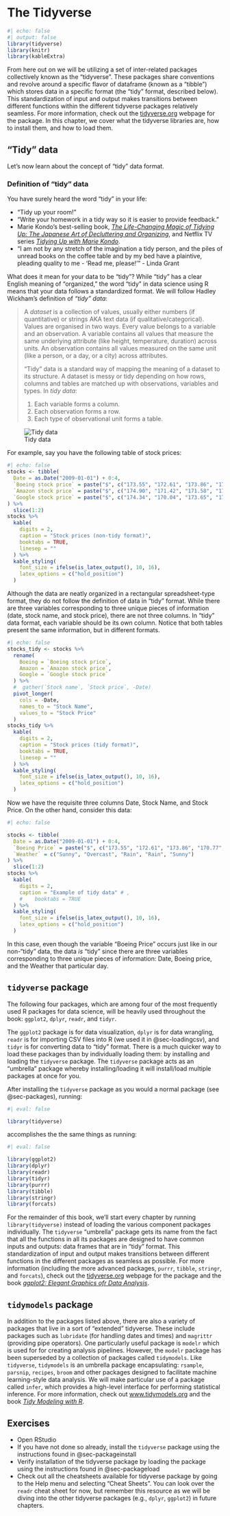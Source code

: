 # The Tidyverse {#sec-tidyverse}

```r
#| echo: false
#| output: false
library(tidyverse)
library(knitr)
library(kableExtra)
```

From here out on we will be utilizing a set of inter-related packages collectively known as the "tidyverse".  These packages share conventions and revolve around a specific flavor of dataframe (known as a "tibble") which stores data in a specific format (the "tidy" format, described below). This standardization of input and output makes transitions between different functions within the different tidyverse packages relatively seamless. For more information, check out the [tidyverse.org](https://www.tidyverse.org/) webpage for the package.  In this chapter, we cover what the tidyverse libraries are, how to install them, and how to load them.

## "Tidy" data {#sec-tidy-data-ex}

Let's now learn about the concept of "tidy" data format.

### Definition of "tidy" data {#sec-tidy-definition}

You have surely heard the word "tidy" in your life:

* "Tidy up your room!"
* "Write your homework in a tidy way so it is easier to provide feedback."
* Marie Kondo's best-selling book, [_The Life-Changing Magic of Tidying Up: The Japanese Art of Decluttering and Organizing_](https://www.powells.com/book/-9781607747307), and Netflix TV series [_Tidying Up with Marie Kondo_](https://www.netflix.com/title/80209379).
* "I am not by any stretch of the imagination a tidy person, and the piles of unread books on the coffee table and by my bed have a plaintive, pleading quality to me - 'Read me, please!'" - Linda Grant

What does it mean for your data to be "tidy"? While "tidy" has a clear English meaning of "organized," the word "tidy" in data science using R means that your data follows a standardized format. We will follow Hadley Wickham's definition of *"tidy" data*:

> A *dataset* is a collection of values, usually either numbers (if quantitative) or strings AKA text data (if qualitative/categorical). Values are organised in two ways. Every value belongs to a variable and an observation. A variable contains all values that measure the same underlying attribute (like height, temperature, duration) across units. An observation contains all values measured on the same unit (like a person, or a day, or a city) across attributes.
> 
> "Tidy" data is a standard way of mapping the meaning of a dataset to its structure. A dataset is messy or tidy depending on how rows, columns and tables are matched up with observations, variables and types. In *tidy data*:
>
> 1. Each variable forms a column.
> 2. Each observation forms a row.
> 3. Each type of observational unit forms a table.

![Tidy data](images/mechanics/tidy-1.png)


For example, say you have the following table of stock prices:

```r
#| echo: false
stocks <- tibble(
  Date = as.Date("2009-01-01") + 0:4,
  `Boeing stock price` = paste("$", c("173.55", "172.61", "173.86", "170.77", "174.29"), sep = ""),
  `Amazon stock price` = paste("$", c("174.90", "171.42", "171.58", "173.89", "170.16"), sep = ""),
  `Google stock price` = paste("$", c("174.34", "170.04", "173.65", "174.87", "172.19"), sep = "")
) %>%
  slice(1:2)
stocks %>%
  kable(
    digits = 2,
    caption = "Stock prices (non-tidy format)",
    booktabs = TRUE,
    linesep = ""
  ) %>%
  kable_styling(
    font_size = ifelse(is_latex_output(), 10, 16),
    latex_options = c("hold_position")
  )
```

Although the data are neatly organized in a rectangular spreadsheet-type format, they do not follow the definition of data in "tidy" format. While there are three variables corresponding to three unique pieces of information (date, stock name, and stock price), there are not three columns. In "tidy" data format, each variable should be its own column. Notice that both tables present the same information, but in different formats. 

```r
#| echo: false
stocks_tidy <- stocks %>%
  rename(
    Boeing = `Boeing stock price`,
    Amazon = `Amazon stock price`,
    Google = `Google stock price`
  ) %>%
  #  gather(`Stock name`, `Stock price`, -Date)
  pivot_longer(
    cols = -Date,
    names_to = "Stock Name",
    values_to = "Stock Price"
  )
stocks_tidy %>%
  kable(
    digits = 2,
    caption = "Stock prices (tidy format)",
    booktabs = TRUE,
    linesep = ""
  ) %>%
  kable_styling(
    font_size = ifelse(is_latex_output(), 10, 16),
    latex_options = c("hold_position")
  )
```

Now we have the requisite three columns Date, Stock Name, and Stock Price. On the other hand, consider this data:

```r
#| echo: false

stocks <- tibble(
  Date = as.Date("2009-01-01") + 0:4,
  `Boeing Price` = paste("$", c("173.55", "172.61", "173.86", "170.77", "174.29"), sep = ""),
  `Weather` = c("Sunny", "Overcast", "Rain", "Rain", "Sunny")
) %>%
  slice(1:2)
stocks %>%
  kable(
    digits = 2,
    caption = "Example of tidy data" # ,
    #    booktabs = TRUE
  ) %>%
  kable_styling(
    font_size = ifelse(is_latex_output(), 10, 16),
    latex_options = c("hold_position")
  )
```

In this case, even though the variable "Boeing Price" occurs just like in our non-"tidy" data, the data *is* "tidy" since there are three variables corresponding to three unique pieces of information: Date, Boeing price, and the Weather that particular day.


## `tidyverse` package {#sec-tidyverse-package}

The following four packages, which are among four of the most frequently used R packages for data science, will be heavily used throughout the book: `ggplot2`, `dplyr`, `readr`, and `tidyr`.

The `ggplot2` package is for data visualization, `dplyr` is for data wrangling, `readr` is for importing CSV files into R (we used it in @sec-loadingcsv), and `tidyr` is for converting data to "tidy" format. There is a much quicker way to load these packages than by individually loading them: by installing and loading the `tidyverse` package. The `tidyverse` package acts as an "umbrella" package whereby installing/loading it will install/load multiple packages at once for you. 

After installing the `tidyverse` package as you would a normal package (see @sec-packages), running:

```r
#| eval: false

library(tidyverse)
```

accomplishes the the same things as running:

```r
#| eval: false

library(ggplot2)
library(dplyr)
library(readr)
library(tidyr)
library(purrr)
library(tibble)
library(stringr)
library(forcats)
```


For the remainder of this book, we'll start every chapter by running `library(tidyverse)` instead of loading the various component packages individually. The `tidyverse` "umbrella" package gets its name from the fact that all the functions in all its packages are designed to have common inputs and outputs: data frames that are in "tidy" format. This standardization of input and output makes transitions between different functions in the different packages as seamless as possible. For more information (including the more advanced packages, `purrr`, `tibble`, `stringr`, and `forcats`), check out the [tidyverse.org](https://www.tidyverse.org/) webpage for the package and the book [_ggplot2: Elegant Graphics ofr Data Analysis_](https://ggplot2-book.org/).


## `tidymodels` package {#sec-tidymodels-package}

In addition to the packages listed above, there are also a variety of packages that live in a sort of "extended" tidyverse.  These include packages such as `lubridate` (for handling dates and times) and `magrittr` (providing pipe operators).  One particularly useful package is `modelr` which is used for for creating analysis pipelines.  However, the `modelr` package has been superseded by a collection of packages called `tidymodels`.  Like `tidyverse`, `tidymodels` is an umbrella package encapsulating: `rsample`, `parsnip`, `recipes`, `broom` and other packages designed to facilitate machine learning-style data analysis.  We will make particular use of a package called `infer`, which provides a high-level interface for performing statistical inference.  For more information, check out  [www.tidymodels.org](https://www.tidymodels.org) and the book [_Tidy Modeling with R_](https://www.tmwr.org/).


## Exercises  {#sec-rlangactivities}

- Open RStudio
- If you have not done so already, install the `tidyverse` package using the instructions found in @sec-packageinstall
- Verify installation of the tidyverse package by loading the package using the instructions found in @sec-packageload
- Check out all the cheatsheets available for tidyverse package by going to the Help menu and selecting "Cheat Sheets". You can look over the `readr` cheat sheet for now, but remember this resource as we will be diving into the other tidyverse packages (e.g., `dplyr`, `ggplot2`) in future chapters.